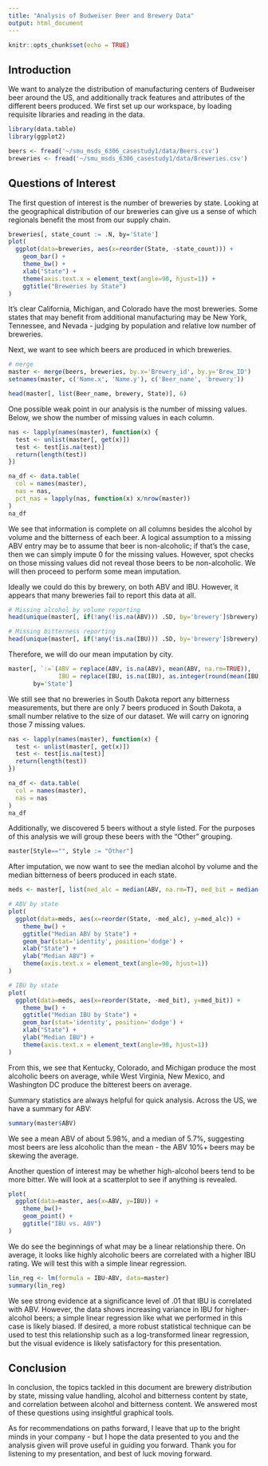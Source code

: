 ```yaml
---
title: "Analysis of Budweiser Beer and Brewery Data"
output: html_document
---
```


```r
knitr::opts_chunk$set(echo = TRUE)
```

## Introduction

We want to analyze the distribution of manufacturing centers of Budweiser beer around the US, and additionally track features and attributes of the different beers produced. We first set up our workspace, by loading requisite libraries and reading in the data.  

```r
library(data.table)
library(ggplot2)

beers <- fread('~/smu_msds_6306_casestudy1/data/Beers.csv')
breweries <- fread('~/smu_msds_6306_casestudy1/data/Breweries.csv')

```
## Questions of Interest

The first question of interest is the number of breweries by state. Looking at the geographical distribution of our breweries can give us a sense of which regionals benefit the most from our supply chain. 

```r
breweries[, state_count := .N, by='State']
plot(
  ggplot(data=breweries, aes(x=reorder(State, -state_count))) +
    geom_bar() +
    theme_bw() +
    xlab("State") +
    theme(axis.text.x = element_text(angle=90, hjust=1)) +
    ggtitle("Breweries by State") 
)


```

It's clear California, Michigan, and Colorado have the most breweries. Some states that may benefit from additional manufacturing may be New York, Tennessee, and Nevada - judging by population and relative low number of breweries.

Next, we want to see which beers are produced in which breweries.

```r
# merge
master <- merge(beers, breweries, by.x='Brewery_id', by.y='Brew_ID')
setnames(master, c('Name.x', 'Name.y'), c('Beer_name', 'brewery'))

head(master[, list(Beer_name, brewery, State)], 6)
```

One possible weak point in our analysis is the number of missing values. Below, we show the number of missing values in each column. 


```r

nas <- lapply(names(master), function(x) {
  test <- unlist(master[, get(x)])
  test <- test[is.na(test)]
  return(length(test))
})

na_df <- data.table(
  col = names(master), 
  nas = nas,
  pct_nas = lapply(nas, function(x) x/nrow(master))
)
na_df
```

We see that information is complete on all columns besides the alcohol by volume and the bitterness of each beer. A logical assumption to a missing ABV entry may be to assume that beer is non-alcoholic; if that's the case, then we can simply impute 0 for the missing values. However, spot checks on those missing values did not reveal those beers to be non-alcoholic. We will then proceed to perform some mean imputation. 

Ideally we could do this by brewery, on both ABV and IBU. However, it appears that many breweries fail to report this data at all. 


```r
# Missing alcohol by volume reporting
head(unique(master[, if(!any(!is.na(ABV))) .SD, by='brewery']$brewery), 10)

# Missing bitterness reporting
head(unique(master[, if(!any(!is.na(IBU))) .SD, by='brewery']$brewery), 10)
```


Therefore, we will do our mean imputation by city. 

```r
master[, `:=`(ABV = replace(ABV, is.na(ABV), mean(ABV, na.rm=TRUE)),
              IBU = replace(IBU, is.na(IBU), as.integer(round(mean(IBU, na.rm=TRUE))))), 
       by='State']

```

We still see that no breweries in South Dakota report any bitterness measurements, but there are only 7 beers produced in South Dakota, a small number relative to the size of our dataset. We will carry on ignoring those 7 missing values. 
```r
nas <- lapply(names(master), function(x) {
  test <- unlist(master[, get(x)])
  test <- test[is.na(test)]
  return(length(test))
})

na_df <- data.table(
  col = names(master), 
  nas = nas
)
na_df
```

Additionally, we discovered 5 beers without a style listed. For the purposes of this analysis we will group these beers with the "Other" grouping. 

```r
master[Style=="", Style := "Other"]

```

After imputation, we now want to see the median alcohol by volume and the median bitterness of beers produced in each state. 


```r
meds <- master[, list(med_alc = median(ABV, na.rm=T), med_bit = median(IBU, na.rm=T)), by='State']

# ABV by state
plot(
  ggplot(data=meds, aes(x=reorder(State, -med_alc), y=med_alc)) +
    theme_bw() +
    ggtitle("Median ABV by State") +
    geom_bar(stat='identity', position='dodge') +
    xlab("State") +
    ylab("Median ABV") +
    theme(axis.text.x = element_text(angle=90, hjust=1))
)

# IBU by state
plot(
  ggplot(data=meds, aes(x=reorder(State, -med_bit), y=med_bit)) +
    theme_bw() +
    ggtitle("Median IBU by State") +
    geom_bar(stat='identity', position='dodge') +
    xlab("State") +
    ylab("Median IBU") +
    theme(axis.text.x = element_text(angle=90, hjust=1))
)

```

From this, we see that Kentucky, Colorado, and Michigan produce the most alcoholic beers on average, while West Virginia, New Mexico, and Washington DC produce the bitterest beers on average. 

Summary statistics are always helpful for quick analysis. Across the US, we have a summary for ABV:

```r

summary(master$ABV)
```
We see a mean ABV of about 5.98%, and a median of 5.7%, suggesting most beers are less alcoholic than the mean - the ABV 10%+ beers may be skewing the average. 


Another question of interest may be whether high-alcohol beers tend to be more bitter. We will look at a scatterplot to see if anything is revealed. 

```r

plot(
  ggplot(data=master, aes(x=ABV, y=IBU)) +
    theme_bw()+
    geom_point() +
    ggtitle("IBU vs. ABV")
)

```

We do see the beginnings of what may be a linear relationship there. On average, it looks like highly alcoholic beers are correlated with a higher IBU rating. We will test this with a simple linear regression.

```r
lin_reg <- lm(formula = IBU~ABV, data=master)
summary(lin_reg)

```

We see strong evidence at a significance level of .01 that IBU is correlated with ABV. However, the data shows increasing variance in IBU for higher-alcohol beers; a simple linear regression like what we performed in this case is likely biased. If desired, a more robust statistical technique can be used to test this relationship such as a log-transformed linear regression, but the visual evidence is likely satisfactory for this presentation. 

## Conclusion

In conclusion, the topics tackled in this document are brewery distribution by state, missing value handling, alcohol and bitterness content by state, and correlation between alcohol and bitterness content. We answered most of these questions using insightful graphical tools.

As for recommendations on paths forward, I leave that up to the bright minds in your company - but I hope the data presented to you and the analysis given will prove useful in guiding you forward. Thank you for listening to my presentation, and best of luck moving forward. 


